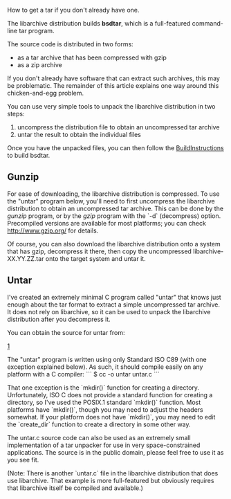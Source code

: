 How to get a tar if you don't already have one.

The libarchive distribution builds '''bsdtar''', which
is a full-featured command-line tar program.

The source code is distributed in two forms:
* as a tar archive that has been compressed with gzip
* as a zip archive

If you don't already have software that can extract
such archives, this may be problematic.
The remainder of this article explains one way around
this chicken-and-egg problem.

You can use very simple tools to unpack the libarchive
distribution in two steps:
# uncompress the distribution file to obtain an uncompressed tar archive
# untar the result to obtain the individual files

Once you have the unpacked files, you can then follow
the [[BuildInstructions]] to build
bsdtar.

== Gunzip ==

For ease of downloading, the libarchive distribution is compressed.
To use the "untar" program below, you'll need to first
uncompress the libarchive distribution to obtain
an uncompressed tar archive.
This can be done by the ''gunzip'' program, or by the
''gzip'' program with the `-d` (decompress) option.
Precompiled versions are available for most platforms;
you can check http://www.gzip.org/ for details.

Of course, you can also download the libarchive distribution
onto a system that has gzip, decompress it there,
then copy the uncompressed libarchive-XX.YY.ZZ.tar
onto the target system and untar it.

== Untar ==

I've created an extremely minimal C
program called "untar" that knows just enough about the tar format
to extract a simple uncompressed tar archive.
It does not rely on libarchive, so it can be used to
unpack the libarchive
distribution after you decompress it.

You can obtain the source for untar from:

[https://raw.github.com/libarchive/libarchive/master/contrib/untar.c]

The "untar" program is written using only Standard ISO C89
(with one exception explained below).  As such,
it should compile easily on any platform with a C compiler:
```
$ cc -o untar untar.c
```

That one exception is the `mkdir()` function for creating
a directory.  Unfortunately, ISO C does not provide a standard
function for creating a directory, so I've used the POSIX.1
standard `mkdir()` function.  Most platforms have `mkdir()`,
though you may need to adjust the headers somewhat.  If your
platform does not have `mkdir()`, you may need to edit the
`create_dir` function to create a directory in some other way.

The untar.c source code can also be used as an extremely
small implementation of a tar unpacker for use in very
space-constrained applications.
The source is in the public domain, please feel free
to use it as you see fit.

(Note:  There is another `untar.c` file in the libarchive distribution
that does use libarchive.
That example is more full-featured but obviously requires
that libarchive itself be compiled and available.)
